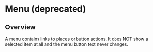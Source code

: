 
<Meta of={MenuStories} />

# Menu (deprecated)

<ResourceLinks
  sourceCode="https://github.com/cultureamp/kaizen-design-system/tree/main/packages/components/src/Menu"
  figma="https://www.figma.com/file/ZRfnoNUXbGZv4eVWLbF4Az/%EF%B8%8F%F0%9F%96%BC%EF%B8%8F-Component-Gallery?node-id=9%3A39909&t=P1w10jr2cpPuaayw-1"
  designGuidelines="https://cultureamp.atlassian.net/wiki/spaces/DesignSystem/pages/3082059782/Menu"
  className="!mb-8"
/>

<ReplacementNotice />

<Installation
  installCommand="pnpm add @kaizen/components"
  importStatement='import { Menu, MenuDropdown, MenuList, MenuItem } from "@kaizen/components"'
/>

## Overview

A menu contains links to places or button actions. It does NOT show a selected item at all and the menu button text never changes.

<Canvas of={MenuStories.Playground} />
<Controls of={MenuStories.Playground} />
